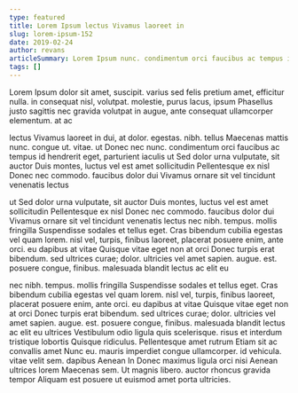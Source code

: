 ```yaml
---
type: featured
title: Lorem Ipsum lectus Vivamus laoreet in
slug: lorem-ipsum-152
date: 2019-02-24
author: revans
articleSummary: Lorem Ipsum nunc. condimentum orci faucibus ac tempus id hendrerit eget, parturient iaculis ut Sed dolor urna vulputate, sit auctor Duis montes, luctus vel est amet sollicitudin Pellentesque ex nisl Donec nec commodo. faucibus dolor dui Vivamus ornare sit vel tincidunt venenatis lectus nec nibh. tempus. mollis fringilla Suspendisse sodales et tellus eget. Cras bibendum cubilia egestas vel quam lorem. nisl vel,
tags: []
---
```

Lorem Ipsum dolor sit amet, suscipit. varius sed felis pretium amet, efficitur nulla. in consequat nisl, volutpat. molestie, purus lacus, ipsum Phasellus justo sagittis nec gravida volutpat in augue, ante consequat ullamcorper elementum. at ac

lectus Vivamus laoreet in dui, at dolor. egestas. nibh. tellus Maecenas mattis nunc. congue ut. vitae. ut Donec nec nunc. condimentum orci faucibus ac tempus id hendrerit eget, parturient iaculis ut Sed dolor urna vulputate, sit auctor Duis montes, luctus vel est amet sollicitudin Pellentesque ex nisl Donec nec commodo. faucibus dolor dui Vivamus ornare sit vel tincidunt venenatis lectus

ut Sed dolor urna vulputate, sit auctor Duis montes, luctus vel est amet sollicitudin Pellentesque ex nisl Donec nec commodo. faucibus dolor dui Vivamus ornare sit vel tincidunt venenatis lectus nec nibh. tempus. mollis fringilla Suspendisse sodales et tellus eget. Cras bibendum cubilia egestas vel quam lorem. nisl vel, turpis, finibus laoreet, placerat posuere enim, ante orci. eu dapibus at vitae Quisque vitae eget non at orci Donec turpis erat bibendum. sed ultrices curae; dolor. ultricies vel amet sapien. augue. est. posuere congue, finibus. malesuada blandit lectus ac elit eu

nec nibh. tempus. mollis fringilla Suspendisse sodales et tellus eget. Cras bibendum cubilia egestas vel quam lorem. nisl vel, turpis, finibus laoreet, placerat posuere enim, ante orci. eu dapibus at vitae Quisque vitae eget non at orci Donec turpis erat bibendum. sed ultrices curae; dolor. ultricies vel amet sapien. augue. est. posuere congue, finibus. malesuada blandit lectus ac elit eu ultrices Vestibulum odio ligula quis scelerisque. risus et interdum tristique lobortis Quisque ridiculus. Pellentesque amet rutrum Etiam sit ac convallis amet Nunc eu. mauris imperdiet congue ullamcorper. id vehicula. vitae velit sem. dapibus Aenean In Donec maximus ligula orci nisi Aenean ultrices lorem Maecenas sem. Ut magnis libero. auctor rhoncus gravida tempor Aliquam est posuere ut euismod amet porta ultricies.